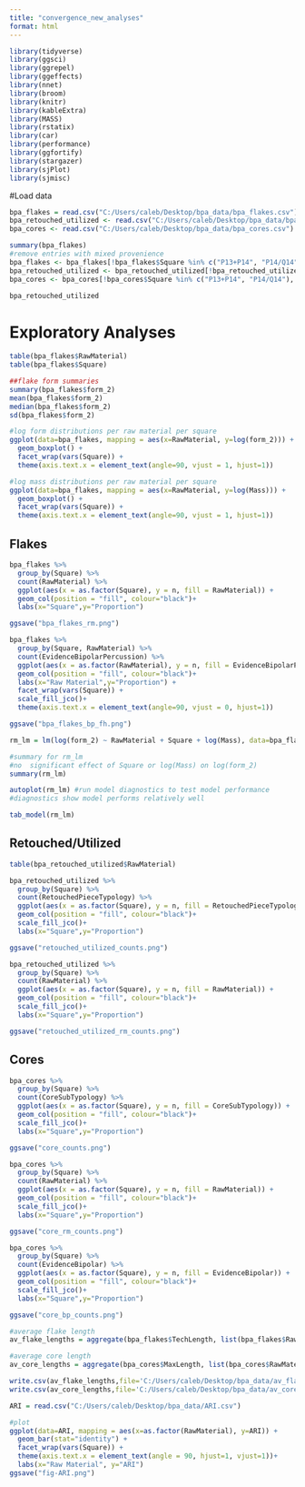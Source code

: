 ---
title: "convergence_new_analyses"
format: html
---

```{r}
library(tidyverse)
library(ggsci)
library(ggrepel)
library(ggeffects)
library(nnet)
library(broom)
library(knitr)
library(kableExtra)
library(MASS)
library(rstatix)
library(car)
library(performance)
library(ggfortify)
library(stargazer)
library(sjPlot)
library(sjmisc)
```






#Load data
```{r}
bpa_flakes = read.csv("C:/Users/caleb/Desktop/bpa_data/bpa_flakes.csv")
bpa_retouched_utilized <- read.csv("C:/Users/caleb/Desktop/bpa_data/bpa_retouched_utilized.csv")
bpa_cores <- read.csv("C:/Users/caleb/Desktop/bpa_data/bpa_cores.csv")

summary(bpa_flakes)
#remove entries with mixed provenience
bpa_flakes <- bpa_flakes[!bpa_flakes$Square %in% c("P13+P14", "P14/Q14"), ]
bpa_retouched_utilized <- bpa_retouched_utilized[!bpa_retouched_utilized$Square %in% c("P13+P14", "P14/Q14"), ]
bpa_cores <- bpa_cores[!bpa_cores$Square %in% c("P13+P14", "P14/Q14"), ]

bpa_retouched_utilized
```


# Exploratory Analyses

```{r exploratory}
table(bpa_flakes$RawMaterial)
table(bpa_flakes$Square)

##flake form summaries
summary(bpa_flakes$form_2)
mean(bpa_flakes$form_2)
median(bpa_flakes$form_2)
sd(bpa_flakes$form_2)

#log form distributions per raw material per square
ggplot(data=bpa_flakes, mapping = aes(x=RawMaterial, y=log(form_2))) +
  geom_boxplot() +
  facet_wrap(vars(Square)) +
  theme(axis.text.x = element_text(angle=90, vjust = 1, hjust=1))

#log mass distributions per raw material per square
ggplot(data=bpa_flakes, mapping = aes(x=RawMaterial, y=log(Mass))) +
  geom_boxplot() +
  facet_wrap(vars(Square)) +
  theme(axis.text.x = element_text(angle=90, vjust = 1, hjust=1))
```

## Flakes

```{r flake raw material and reduction method frequencies}
bpa_flakes %>%
  group_by(Square) %>%
  count(RawMaterial) %>%
  ggplot(aes(x = as.factor(Square), y = n, fill = RawMaterial)) +
  geom_col(position = "fill", colour="black")+
  labs(x="Square",y="Proportion")

ggsave("bpa_flakes_rm.png")

bpa_flakes %>%
  group_by(Square, RawMaterial) %>%
  count(EvidenceBipolarPercussion) %>%
  ggplot(aes(x = as.factor(RawMaterial), y = n, fill = EvidenceBipolarPercussion)) +
  geom_col(position = "fill", colour="black")+
  labs(x="Raw Material",y="Proportion") +
  facet_wrap(vars(Square)) +
  scale_fill_jco()+
  theme(axis.text.x = element_text(angle=90, vjust = 0, hjust=1))

ggsave("bpa_flakes_bp_fh.png")
```


```{r flake linear models}
rm_lm = lm(log(form_2) ~ RawMaterial + Square + log(Mass), data=bpa_flakes) # create a linear model with log flake form as an outcome variable and Raw Material, Square, and log mass as predictors.

#summary for rm_lm
#no  significant effect of Square or log(Mass) on log(form_2)
summary(rm_lm)

autoplot(rm_lm) #run model diagnostics to test model performance
#diagnostics show model performs relatively well

tab_model(rm_lm)
```

## Retouched/Utilized

```{r retouched/utilized tool type and raw material frequencies}
table(bpa_retouched_utilized$RawMaterial)

bpa_retouched_utilized %>%
  group_by(Square) %>%
  count(RetouchedPieceTypology) %>%
  ggplot(aes(x = as.factor(Square), y = n, fill = RetouchedPieceTypology)) +
  geom_col(position = "fill", colour="black")+
  scale_fill_jco()+
  labs(x="Square",y="Proportion")

ggsave("retouched_utilized_counts.png")

bpa_retouched_utilized %>%
  group_by(Square) %>%
  count(RawMaterial) %>%
  ggplot(aes(x = as.factor(Square), y = n, fill = RawMaterial)) +
  geom_col(position = "fill", colour="black")+
  scale_fill_jco()+
  labs(x="Square",y="Proportion")

ggsave("retouched_utilized_rm_counts.png")

```




## Cores

```{r core type, raw material and reduction method frequencies}

bpa_cores %>%
  group_by(Square) %>%
  count(CoreSubTypology) %>%
  ggplot(aes(x = as.factor(Square), y = n, fill = CoreSubTypology)) +
  geom_col(position = "fill", colour="black")+
  scale_fill_jco()+
  labs(x="Square",y="Proportion")

ggsave("core_counts.png")

bpa_cores %>%
  group_by(Square) %>%
  count(RawMaterial) %>%
  ggplot(aes(x = as.factor(Square), y = n, fill = RawMaterial)) +
  geom_col(position = "fill", colour="black")+
  scale_fill_jco()+
  labs(x="Square",y="Proportion")

ggsave("core_rm_counts.png")

bpa_cores %>%
  group_by(Square) %>%
  count(EvidenceBipolar) %>%
  ggplot(aes(x = as.factor(Square), y = n, fill = EvidenceBipolar)) +
  geom_col(position = "fill", colour="black")+
  scale_fill_jco()+
  labs(x="Square",y="Proportion")

ggsave("core_bp_counts.png")
```

```{r}
#average flake length
av_flake_lengths = aggregate(bpa_flakes$TechLength, list(bpa_flakes$RawMaterial, bpa_flakes$Square), FUN=mean) 

#average core length
av_core_lengths = aggregate(bpa_cores$MaxLength, list(bpa_cores$RawMaterial, bpa_cores$Square), FUN=mean) 

write.csv(av_flake_lengths,file='C:/Users/caleb/Desktop/bpa_data/av_flake_lengths.csv', row.names=FALSE) 
write.csv(av_core_lengths,file='C:/Users/caleb/Desktop/bpa_data/av_core_lengths.csv', row.names=FALSE)

```

```{r}
ARI = read.csv("C:/Users/caleb/Desktop/bpa_data/ARI.csv")

#plot
ggplot(data=ARI, mapping = aes(x=as.factor(RawMaterial), y=ARI)) +
  geom_bar(stat="identity") +
  facet_wrap(vars(Square)) +
  theme(axis.text.x = element_text(angle = 90, hjust=1, vjust=1))+
  labs(x="Raw Material", y="ARI")
ggsave("fig-ARI.png")
```


